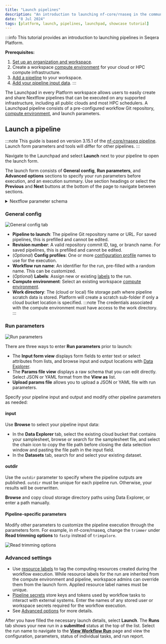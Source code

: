 ```yaml
---
title: "Launch pipelines"
description: "An introduction to launching nf-core/rnaseq in the community/showcase workspace"
date: "8 Jul 2024"
tags: [platform, launch, pipelines, launchpad, showcase tutorial]
---
```



:::info
This tutorial provides an introduction to launching pipelines in Seqera Platform.

**Prerequisites:**
1. [Set up an organization and workspace](../workspace-setup).
1. Create a workspace [compute environment](../../compute-envs/overview) for your cloud or HPC compute infrastructure.
1. [Add a pipeline](./add-pipelines) to your workspace.
1. [Add your pipeline input data](./add-data).
:::

The Launchpad in every Platform workspace allows users to easily create and share Nextflow pipelines that can be executed on any supported infrastructure, including all public clouds and most HPC schedulers. A Launchpad pipeline consists of a pre-configured workflow Git repository, [compute environment](../../compute-envs/overview), and launch parameters.

## Launch a pipeline

:::note
This guide is based on version 3.15.1 of the [nf-core/rnaseq pipeline](https://github.com/nf-core/rnaseq). Launch form parameters and tools will differ for other pipelines. 
:::

Navigate to the Launchpad and select **Launch** next to your pipeline to open the launch form.

The launch form consists of **General config**, **Run parameters**, and **Advanced options** sections to specify your run parameters before execution, and an execution summary. Use section headings or select the **Previous** and **Next** buttons at the bottom of the page to navigate between sections. 

<details>
  <summary>Nextflow parameter schema</summary>

  The launch form lets you configure the pipeline execution. The pipeline parameters in this form are rendered from a [pipeline schema](../../pipeline-schema/overview) file in the root of the pipeline Git repository. `nextflow_schema.json` is a simple JSON-based schema describing pipeline parameters for pipeline developers to easily adapt their in-house Nextflow pipelines to be executed in Platform.

  :::tip
  See [Best Practices for Deploying Pipelines with the Seqera Platform](https://seqera.io/blog/best-practices-for-deploying-pipelines-with-seqera-platform/) to learn how to build the parameter schema for any Nextflow pipeline automatically with tooling maintained by the nf-core community. 
  :::

</details>

### General config 

![General config tab](../_images/launch-form-2.gif)

- **Pipeline to launch**: The pipeline Git repository name or URL. For saved pipelines, this is prefilled and cannot be edited.
- **Revision number**: A valid repository commit ID, tag, or branch name. For saved pipelines, this is prefilled and cannot be edited.
- (*Optional*) **Config profiles**: One or more [configuration profile](https://www.nextflow.io/docs/latest/config.html#config-profiles) names to use for the execution. 
- **Workflow run name**: An identifier for the run, pre-filled with a random name. This can be customized.
- (*Optional*) **Labels**: Assign new or existing [labels](../../labels/overview) to the run.
- **Compute environment**: Select an existing workspace [compute environment](../../compute-envs/overview). 
- **Work directory**: The (cloud or local) file storage path where pipeline scratch data is stored. Platform will create a scratch sub-folder if only a cloud bucket location is specified.
  :::note
  The credentials associated with the compute environment must have access to the work directory.
  :::

### Run parameters 

![Run parameters](../_images/launch-form-3.gif)

There are three ways to enter **Run parameters** prior to launch:

- The **Input form view** displays form fields to enter text or select attributes from lists, and browse input and output locations with [Data Explorer](../../data/data-explorer).
- The **Params file view** displays a raw schema that you can edit directly. Select JSON or YAML format from the **View as** list.
- **Upload params file** allows you to upload a JSON or YAML file with run parameters.

Specify your pipeline input and output and modify other pipeline parameters as needed:

#### input

Use **Browse** to select your pipeline input data: 

- In the **Data Explorer** tab, select the existing cloud bucket that contains your samplesheet, browse or search for the samplesheet file, and select the chain icon to copy the file path before closing the data selection window and pasting the file path in the input field.
- In the **Datasets** tab, search for and select your existing dataset.

#### outdir

Use the `outdir` parameter to specify where the pipeline outputs are published. `outdir` must be unique for each pipeline run. Otherwise, your results will be overwritten. 

**Browse** and copy cloud storage directory paths using Data Explorer, or enter a path manually.

#### Pipeline-specific parameters

Modify other parameters to customize the pipeline execution through the parameters form. For example, in nf-core/rnaseq, change the `trimmer` under **Read trimming options** to `fastp` instead of `trimgalore`.

![Read trimming options](./assets/trimmer-settings.png)

### Advanced settings 

- Use [resource labels](../../resource-labels/overview) to tag the computing resources created during the workflow execution. While resource labels for the run are inherited from the compute environment and pipeline, workspace admins can override them from the launch form. Applied resource label names must be unique. 
- [Pipeline secrets](../../secrets/overview) store keys and tokens used by workflow tasks to interact with external systems. Enter the names of any stored user or workspace secrets required for the workflow execution.
- See [Advanced options](../../launch/advanced) for more details.

After you have filled the necessary launch details, select **Launch**. The **Runs** tab shows your new run in a **submitted** status at the top of the list. Select the run name to navigate to the [**View Workflow Run**](../../monitoring/overview) page and view the configuration, parameters, status of individual tasks, and run report.